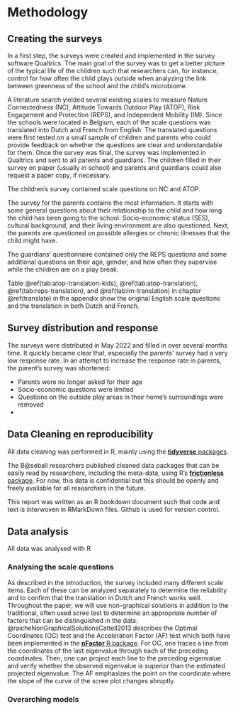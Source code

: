 # Methodology

## Creating the surveys

In a first step, the surveys were created and implemented in the survey software Qualtrics. The main goal of the survey was to get a better picture of the typical life of the children such that researchers can, for instance, control for how often the child plays outside when analyzing the link between greenness of the school and the child's microbiome. 

A literature search yielded several existing scales to measure Nature Connectedness (NC), Attitude Towards Outdoor Play (ATOP), Risk Engagement and Protection (REPS), and Independent Mobility (IM).
Since the schools were located in Belgium, each of the scale questions was translated into Dutch and French from English.
The translated questions were first tested on a small sample of children and parents who could provide feedback on whether the questions are clear and understandable for them.
Once the survey was final, the survey was implemented in Qualtrics and sent to all parents and guardians.
The children filled in their survey on paper (usually in school) and parents and guardians could also request a paper copy, if necessary. 

The children's survey contained scale questions on NC and ATOP. 

The survey for the parents contains the most information. It starts with some general questions about their relationship to the child and how long the child has been going to the school. Socio-economic status (SES), cultural background, and their living environment are also questioned. Next, the parents are questioned on possible allergies or chronic illnesses that the child might have. 

The guardians' questionnaire contained only the REPS questions and some additional questions on their age, gender, and how often they supervise while the children are on a play break. 

Table \@ref(tab:atop-translation-kids), \@ref(tab:atop-translation), \@ref(tab:reps-translation), and \@ref(tab:im-translation) in chapter \@ref(translate) in the appendix show the original English scale questions and the translation in both Dutch and French. 


## Survey distribution and response

The surveys were distributed in May 2022 and filled in over several months time.
It quickly became clear that, especially the parents' survey had a very low response rate.
In an attempt to increase the response rate in parents, the parent's survey was shortened:

- Parents were no longer asked for their age
- Socio-economic questions were limited
- Questions on the outside play areas in their home's surroundings were removed
- 


## Data Cleaning en reproducibility

All data cleaning was performed in R, mainly using the [**tidyverse** packages](https://www.tidyverse.org/packages/). 

The B@seball researchers published cleaned data packages that can be easily read by researchers, including the meta-data, using R's [**frictionless** package](https://cran.r-project.org/web/packages/frictionless/vignettes/frictionless.html). For now, this data is confidential but this should be openly and freely available for all researchers in the future.

This report was written as an R bookdown document such that code and text is interwoven in RMarkDown files. Github is used for version control.   

## Data analysis

All data was analysed with R

### Analysing the scale questions

As described in the introduction, the survey included many different scale items.
Each of these can be analyzed separately to determine the reliability and to confirm that the translation in Dutch and French works well. 
Throughout the paper, we will use non-graphical solutions in addition to the traditional, often used scree test to determine an appropriate number of factors that can be distinguished in the data. @raicheNonGraphicalSolutionsCattell2013 describes the Optimal Coordinates (OC) test and the Acceleration Factor (AF) test which both have been implemented in the [**nFactor** R package](https://cran.r-project.org/web/packages/nFactors/index.html).
For OC, one traces a line from the coordinates of the last eigenvalue through each of the preceding coordinates. Then, one can project each line to the preceding eigenvalue and verify whether the observed eigenvalue is superior than the estimated projected eigenvalue.
The AF emphasizes the point on the coordinate where the slope of the curve of the scree plot changes abruptly.

### Overarching models



\newpage


